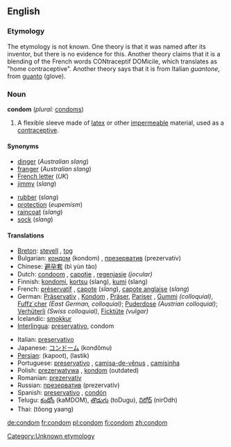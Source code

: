 ==English==

===Etymology===
The etymology is not known. One theory is that it was named after its inventor, but there is no evidence for this. Another theory claims that it is a blending of the French words CONtraceptif DOMicile, which translates as "home contraceptive". Another theory says that it is from Italian ''guantone'', from [[guanto]] (glove).
[[Category:Unknown etymology]]

===Noun===
'''condom''' (''plural:'' [[condoms]])
# A flexible sleeve made of [[latex]] or other [[impermeable]] material, used as a [[contraceptive]].

====Synonyms====
{{top}}
*[[dinger]] (''Australian slang'')<!--haven't heard this since I was a kid though-->
*[[franger]] (''Australian slang'')
*[[French letter]] (''UK'')
*[[jimmy]] (''slang'')<!--where? not in collins or encarta-->
{{mid}}
*[[rubber]] (''slang'')
*[[protection]] (''eupemism'')
*[[raincoat]] (''slang'')<!--where?-->
*[[sock]] (''slang'')<!--where?-->
{{bottom}}

====Translations====
{{top}}
*[[Breton]]: [[stevell]] {{f}}, [[tog]] {{m}}
*Bulgarian: [[кондом]] (kondom) {{m}}, [[презерватив]] (prezervativ) {{m}}
*Chinese: [[避孕套]] (bì yùn tào)
*Dutch: [[condoom]] {{m}}, [[capotje]] {{n}}, [[regenjasje]] {{n}} ''(jocular)''
*Finnish: [[kondomi]], [[kortsu]] (slang), [[kumi]] (slang)
*French: [[préservatif]] {{m}}, [[capote]] {{f}} (''slang''), [[capote anglaise]] {{f}} (''slang'')
*German: [[Präservativ]] {{n}}, [[Kondom]] {{n}}, [[Präser]], [[Pariser]] , [[Gummi]] ''(colloquial)'', [[Fuffz´cher]] ''(East German, colloquial)''; [[Puderdose]] ''(Austrian colloquial)''; [[Verhüterli]] ''(Swiss colloquial)'', [[Ficktüte]] {{f}} ''(vulgar)''
*Icelandic: [[smokkur]]
*[[Interlingua]]: [[preservativo]], condom
{{mid}}
*Italian: [[preservativo]] {{m}}
*Japanese: [[コンドーム]] (kondômu)
*[[Persian]]: {{FAchar|[[کاپوت]]}} (kapoot), {{FAchar|[[لاستیک]]}} (lastik)
*Portuguese: [[preservativo]] {{m}}, [[camisa-de-vênus]] {{f}}, [[camisinha]] {{f}}
*Polish: [[prezerwatywa]] {{f}}, [[kondom]] {{m}} (outdated)
*Romanian: [[prezervativ]] {{n}}
*Russian: [[презерватив]] (prezervatív) {{m}}
*Spanish: [[preservativo]] {{m}}, [[condón]] {{m}}
*Telugu: [[కండోం]] (kaMDOM), [[తొడుగు]] (toDugu), [[నిరోధ్]] (nirOdh)
*Thai: {{THchar|[[ถุงยาง]]}} (tŏong yaang)
{{bottom}}

[[de:condom]]
[[fr:condom]]
[[pl:condom]]
[[fi:condom]]
[[zh:condom]]